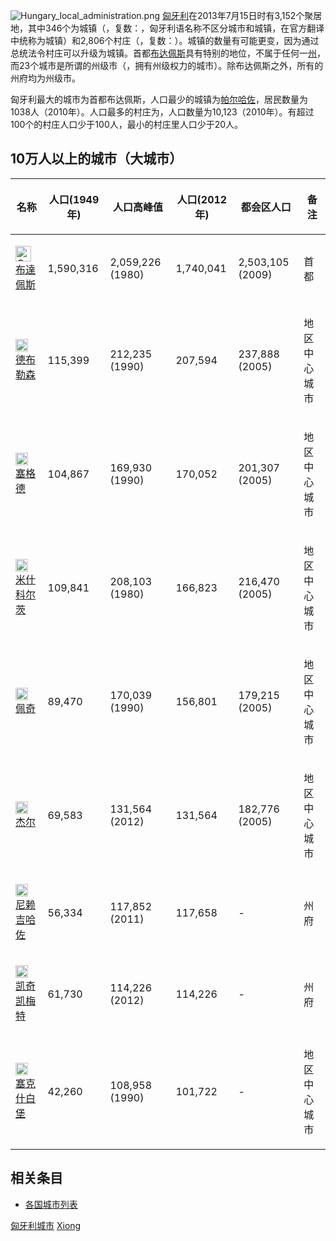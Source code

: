 [[File:Hungary_local_administration.png|thumb]]
[[匈牙利|匈牙利]]在2013年7月15日时有3,152个聚居地，其中346个为城镇（{{lang-hu|város}}，复数：{{lang|hu|városok}}，匈牙利语名称不区分城市和城镇，在官方翻译中统称为城镇）和2,806个村庄（{{lang-hu|község}}，复数：{{lang|hu|községek}}）。城镇的数量有可能更变，因为通过总统法令村庄可以升级为城镇。首都[[布达佩斯|布达佩斯]]具有特别的地位，不属于任何一[[匈牙利州份|州]]，而23个城市是所谓的州级市（{{lang|hu|megyei jogú város}}，拥有州级权力的城市）。除布达佩斯之外，所有的州府均为州级市。

匈牙利最大的城市为首都布达佩斯，人口最少的城镇为[[帕尔哈佐|帕尔哈佐]]，居民数量为1038人（2010年）。人口最多的村庄为{{le|绍伊马尔|Solymár}}，人口数量为10,123（2010年）。有超过100个的村庄人口少于100人，最小的村庄里人口少于20人。

== 10万人以上的城市（大城市） ==
{| class="wikitable sortable"
|-
! 名称
!人口(1949年)
!人口高峰值
!人口(2012年)
!都会区人口
!备注
|-
| [[File:Coa_Hungary_Town_Budapest_big.svg|25px]] [[布達佩斯|布達佩斯]]||1,590,316||2,059,226 (1980)||1,740,041{{increase}}||2,503,105 (2009)||首都
|-
| [[File:Coa_Hungary_Town_Debrecen.svg|20px]] [[德布勒森|德布勒森]]||115,399||212,235 (1990)||207,594{{increase}}||237,888 (2005)||地区中心城市
|-
| [[File:Szeged_COA.png|20px]] [[塞格德|塞格德]]||104,867|| 169,930 (1990)||170,052{{increase}}||201,307 (2005)||地区中心城市
|-
| [[File:HUN_Miskolc_COA.jpg|20px]] [[米什科尔茨|米什科尔茨]]||109,841||208,103 (1980)||166,823{{decrease}}||216,470 (2005)||地区中心城市
|-
| [[File:Pecs,_COA.jpg|20px]] [[佩奇|佩奇]]||89,470||170,039 (1990)||156,801{{decrease}}||179,215 (2005)||地区中心城市
|-
| [[File:HUN_Győr_Címer.svg|20px]] [[杰尔|杰尔]]||69,583||131,564 (2012)||131,564{{increase}}||182,776 (2005)||地区中心城市
|-
| [[File:HUN_Nyíregyháza_COA.jpg|20px]] [[尼赖吉哈佐|尼赖吉哈佐]]||56,334||117,852 (2011)||117,658{{decrease}}||-||州府
|-
| [[File:Coa_Hungary_Town_Kecskemét.svg|20px]] [[凯奇凯梅特|凯奇凯梅特]]||61,730||114,226 (2012)||114,226{{increase}}||-||州府
|-
| [[File:HUN_Székesfehérvár_COA.jpg|20px]] [[塞克什白堡|塞克什白堡]]||42,260||108,958 (1990)||101,722{{decrease}}||-||地区中心城市
|}

== 相关条目 ==
* [[各国城市列表|各国城市列表]]

{{欧洲题目|城市列表}}

[[Category:匈牙利城市|]]
[[Category:欧洲城市列表|Xiong]]